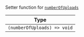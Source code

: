 Setter function for [`numberOfUploads`](../../../contexts/message_input_context.mdx#numberofuploads)

| Type                        |
| --------------------------- |
| `(numberOfUploads) => void` |
